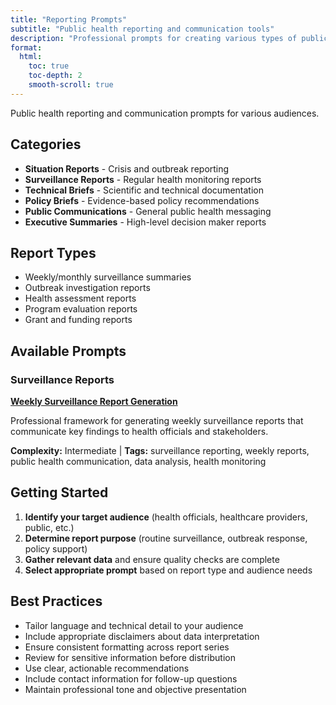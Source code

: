 ```yaml
---
title: "Reporting Prompts"
subtitle: "Public health reporting and communication tools"
description: "Professional prompts for creating various types of public health reports and communications for different audiences"
format:
  html:
    toc: true
    toc-depth: 2
    smooth-scroll: true
---
```


Public health reporting and communication prompts for various audiences.

## Categories

- **Situation Reports** - Crisis and outbreak reporting
- **Surveillance Reports** - Regular health monitoring reports
- **Technical Briefs** - Scientific and technical documentation
- **Policy Briefs** - Evidence-based policy recommendations
- **Public Communications** - General public health messaging
- **Executive Summaries** - High-level decision maker reports

## Report Types

- Weekly/monthly surveillance summaries
- Outbreak investigation reports
- Health assessment reports
- Program evaluation reports
- Grant and funding reports

## Available Prompts

### Surveillance Reports

:::{.callout-tip title="Weekly Surveillance Report"}
[**Weekly Surveillance Report Generation**](weekly-surveillance-report.qmd)

Professional framework for generating weekly surveillance reports that communicate key findings to health officials and stakeholders.

**Complexity:** Intermediate | **Tags:** surveillance reporting, weekly reports, public health communication, data analysis, health monitoring
:::

## Getting Started

1. **Identify your target audience** (health officials, healthcare providers, public, etc.)
2. **Determine report purpose** (routine surveillance, outbreak response, policy support)
3. **Gather relevant data** and ensure quality checks are complete
4. **Select appropriate prompt** based on report type and audience needs

## Best Practices

- Tailor language and technical detail to your audience
- Include appropriate disclaimers about data interpretation
- Ensure consistent formatting across report series
- Review for sensitive information before distribution
- Use clear, actionable recommendations
- Include contact information for follow-up questions
- Maintain professional tone and objective presentation